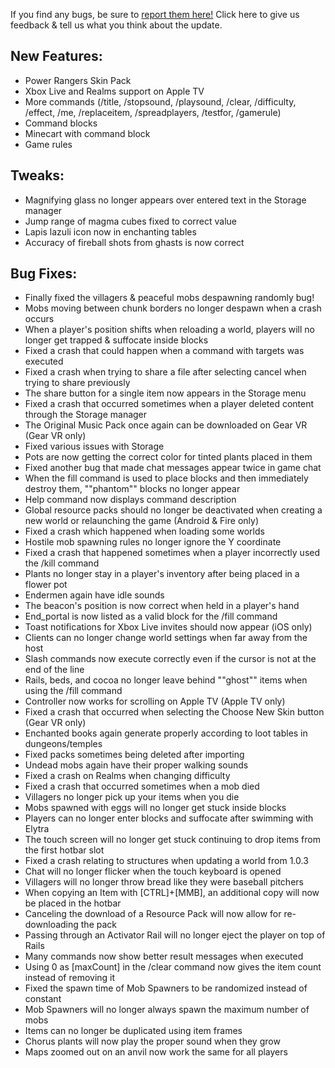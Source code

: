 If you find any bugs, be sure to [report them here!](https://bugs.mojang.com/secure/Dashboard.jspa) Click here to give us feedback & tell us what you think about the update.

## **New Features:**

-   Power Rangers Skin Pack
-   Xbox Live and Realms support on Apple TV
-   More commands (/title, /stopsound, /playsound, /clear, /difficulty, /effect, /me, /replaceitem, /spreadplayers, /testfor, /gamerule)
-   Command blocks
-   Minecart with command block
-   Game rules

## **Tweaks:**

-   Magnifying glass no longer appears over entered text in the Storage manager
-   Jump range of magma cubes fixed to correct value
-   Lapis lazuli icon now in enchanting tables
-   Accuracy of fireball shots from ghasts is now correct

## **Bug Fixes:**

-   Finally fixed the villagers & peaceful mobs despawning randomly bug!
-   Mobs moving between chunk borders no longer despawn when a crash occurs
-   When a player's position shifts when reloading a world, players will no longer get trapped & suffocate inside blocks
-   Fixed a crash that could happen when a command with targets was executed
-   Fixed a crash when trying to share a file after selecting cancel when trying to share previously
-   The share button for a single item now appears in the Storage menu
-   Fixed a crash that occurred sometimes when a player deleted content through the Storage manager
-   The Original Music Pack once again can be downloaded on Gear VR (Gear VR only)
-   Fixed various issues with Storage
-   Pots are now getting the correct color for tinted plants placed in them
-   Fixed another bug that made chat messages appear twice in game chat
-   When the fill command is used to place blocks and then immediately destroy them, ""phantom"" blocks no longer appear
-   Help command now displays command description
-   Global resource packs should no longer be deactivated when creating a new world or relaunching the game (Android & Fire only)
-   Fixed a crash which happened when loading some worlds
-   Hostile mob spawning rules no longer ignore the Y coordinate
-   Fixed a crash that happened sometimes when a player incorrectly used the /kill command
-   Plants no longer stay in a player's inventory after being placed in a flower pot
-   Endermen again have idle sounds
-   The beacon's position is now correct when held in a player's hand
-   End\_portal is now listed as a valid block for the /fill command
-   Toast notifications for Xbox Live invites should now appear (iOS only)
-   Clients can no longer change world settings when far away from the host
-   Slash commands now execute correctly even if the cursor is not at the end of the line
-   Rails, beds, and cocoa no longer leave behind ""ghost"" items when using the /fill command
-   Controller now works for scrolling on Apple TV (Apple TV only)
-   Fixed a crash that occurred when selecting the Choose New Skin button (Gear VR only)
-   Enchanted books again generate properly according to loot tables in dungeons/temples
-   Fixed packs sometimes being deleted after importing
-   Undead mobs again have their proper walking sounds
-   Fixed a crash on Realms when changing difficulty
-   Fixed a crash that occurred sometimes when a mob died
-   Villagers no longer pick up your items when you die
-   Mobs spawned with eggs will no longer get stuck inside blocks
-   Players can no longer enter blocks and suffocate after swimming with Elytra
-   The touch screen will no longer get stuck continuing to drop items from the first hotbar slot
-   Fixed a crash relating to structures when updating a world from 1.0.3
-   Chat will no longer flicker when the touch keyboard is opened
-   Villagers will no longer throw bread like they were baseball pitchers
-   When copying an Item with \[CTRL\]+\[MMB\], an additional copy will now be placed in the hotbar
-   Canceling the download of a Resource Pack will now allow for re-downloading the pack
-   Passing through an Activator Rail will no longer eject the player on top of Rails
-   Many commands now show better result messages when executed
-   Using 0 as \[maxCount\] in the /clear command now gives the item count instead of removing it
-   Fixed the spawn time of Mob Spawners to be randomized instead of constant
-   Mob Spawners will no longer always spawn the maximum number of mobs
-   Items can no longer be duplicated using item frames
-   Chorus plants will now play the proper sound when they grow
-   Maps zoomed out on an anvil now work the same for all players